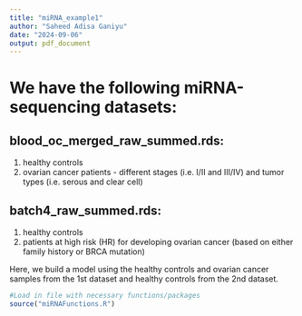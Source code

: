 ```yaml
---
title: "miRNA_example1"
author: "Saheed Adisa Ganiyu"
date: "2024-09-06"
output: pdf_document
---
```



# We have the following miRNA-sequencing datasets:

## blood_oc_merged_raw_summed.rds:
1. healthy controls
2. ovarian cancer patients - different stages (i.e. I/II and III/IV) and tumor types (i.e. serous and clear cell)

## batch4_raw_summed.rds:
1. healthy controls
2. patients at high risk (HR) for developing ovarian cancer (based on either family history or BRCA mutation)

Here, we build a model using the healthy controls and ovarian cancer samples from the 1st dataset and healthy controls from the 2nd dataset.

```r
#Load in file with necessary functions/packages
source("miRNAFunctions.R")
```


```r

```